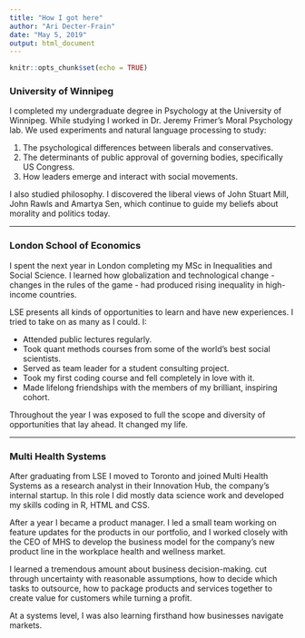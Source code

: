 ```yaml
---
title: "How I got here"
author: "Ari Decter-Frain"
date: "May 5, 2019"
output: html_document
---
```


```r
knitr::opts_chunk$set(echo = TRUE)
```

### University of Winnipeg

I completed my undergraduate degree in Psychology at the University of Winnipeg. While studying I worked in Dr. Jeremy Frimer's Moral Psychology lab. We used experiments and natural language processing to study:

1. The psychological differences between liberals and conservatives.
2. The determinants of public approval of governing bodies, specifically US Congress.
3. How leaders emerge and interact with social movements.

I also studied philosophy. I discovered the liberal views of John Stuart Mill, John Rawls and Amartya Sen, which continue to guide my beliefs about morality and politics today.

<hr>

### London School of Economics

I spent the next year in London completing my MSc in Inequalities and Social Science. I learned how globalization and technological change - changes in the rules of the game - had produced rising inequality in high-income countries.

LSE presents all kinds of opportunities to learn and have new experiences. I tried to take on as many as I could. I:

* Attended public lectures regularly. 
* Took quant methods courses from some of the world's best social scientists. 
* Served as team leader for a student consulting project. 
* Took my first coding course and fell completely in love with it.
* Made lifelong friendships with the members of my brilliant, inspiring cohort.

Throughout the year I was exposed to full the scope and diversity of opportunities that lay ahead. It changed my life.

<hr>

### Multi Health Systems

After graduating from LSE I moved to Toronto and joined Multi Health Systems as a research analyst in their Innovation Hub, the company's internal startup. In this role I did mostly data science work and developed my skills coding in R, HTML and CSS. 

After a year I became a product manager. I led a small team working on feature updates for the products in our portfolio, and I worked closely with the CEO of MHS to develop the business model for the company's new product line in the workplace health and wellness market. 

I learned a tremendous amount about business decision-making. cut through uncertainty with reasonable assumptions, how to decide which tasks to outsource, how to package products and services together to create value for customers while turning a profit.

At a systems level, I was also learning firsthand how businesses navigate markets.  

